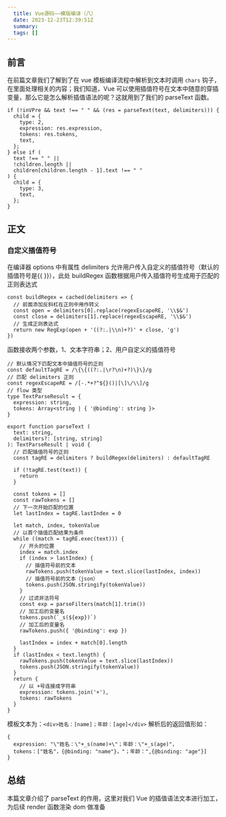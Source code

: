 ```yaml
---
  title: Vue源码——模版编译（八）
  date: 2023-12-23T12:39:51Z
  summary:
  tags: []
---
```

  
  ## 前言
在前篇文章我们了解到了在 vue 模板编译流程中解析到文本时调用 `chars` 钩子，在里面处理相关的内容；我们知道，Vue 可以使用插值符号在文本中随意的穿插变量，那么它是怎么解析插值语法的呢？这就用到了我们的 parseText 函数。
```
if (!inVPre && text !== " " && (res = parseText(text, delimiters))) {
  child = {
    type: 2,
    expression: res.expression,
    tokens: res.tokens,
    text,
  };
} else if (
  text !== " " ||
  !children.length ||
  children[children.length - 1].text !== " "
) {
  child = {
    type: 3,
    text,
  };
}
```
## 正文

### 自定义插值符号
在编译器 options 中有属性 delimiters 允许用户传入自定义的插值符号（默认的插值符号是{{ }}），此处 buildRegex 函数根据用户传入插值符号生成用于匹配的正则表达式
```
const buildRegex = cached(delimiters => {
  // 前面添加反斜杠在正则中用作转义
  const open = delimiters[0].replace(regexEscapeRE, '\\$&')
  const close = delimiters[1].replace(regexEscapeRE, '\\$&')
  // 生成正则表达式
  return new RegExp(open + '((?:.|\\n)+?)' + close, 'g')
})
```

函数接收两个参数，1、文本字符串；2、用户自定义的插值符号
```
// 默认情况下匹配文本中插值符号的正则
const defaultTagRE = /\{\{((?:.|\r?\n)+?)\}\}/g
// 匹配 delimiters 正则
const regexEscapeRE = /[-.*+?^${}()|[\]\/\\]/g
// flow 类型
type TextParseResult = {
  expression: string,
  tokens: Array<string | { '@binding': string }>
}

export function parseText (
  text: string,
  delimiters?: [string, string]
): TextParseResult | void {
  // 匹配插值符号的正则
  const tagRE = delimiters ? buildRegex(delimiters) : defaultTagRE
  
  if (!tagRE.test(text)) {
    return
  }

  const tokens = []
  const rawTokens = []
  // 下一次开始匹配的位置
  let lastIndex = tagRE.lastIndex = 0

  let match, index, tokenValue
  // 以首个插值匹配结果为条件
  while ((match = tagRE.exec(text))) {
    // 开头的位置
    index = match.index
    if (index > lastIndex) {
      // 插值符号前的文本
      rawTokens.push(tokenValue = text.slice(lastIndex, index))
      // 插值符号前的文本（json）
      tokens.push(JSON.stringify(tokenValue))
    }
    // 过滤非法符号
    const exp = parseFilters(match[1].trim())
    // 加工后的变量名
    tokens.push(`_s(${exp})`)
    // 加工后的变量名
    rawTokens.push({ '@binding': exp })

    lastIndex = index + match[0].length
  }
  if (lastIndex < text.length) {
    rawTokens.push(tokenValue = text.slice(lastIndex))
    tokens.push(JSON.stringify(tokenValue))
  }
  return {
    // 以 +号连接成字符串
    expression: tokens.join('+'),
    tokens: rawTokens
  }
}
```
模板文本为：`<div>姓名：[name]；年龄：[age]</div>`
解析后的返回值形如：
```
{
  expression: "\"姓名：\"+_s(name)+\"；年龄：\"+_s(age)"，
  tokens：["姓名"，{@binding: "name"}，"；年龄：",{@binding: "age"}]
}
```
## 总结
本篇文章介绍了 parseText 的作用，这里对我们 Vue 的插值语法文本进行加工，为后续 render 函数渲染 dom 做准备

  